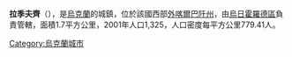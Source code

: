 {{coord|48|31|16|N|22|15|59|E|scale:100000|display=title}}

'''拉季夫齊'''（{{lang-uk|Ратівці}}），是[[烏克蘭|烏克蘭]]的城鎮，位於該國西部[[外喀爾巴阡州|外喀爾巴阡州]]，由[[烏日霍羅德區|烏日霍羅德區]]負責管轄，面積1.7平方公里，2001年人口1,325，人口密度每平方公里779.41人。

{{Ukraine-geo-stub}}
[[Category:烏克蘭城市|Category:烏克蘭城市]]
